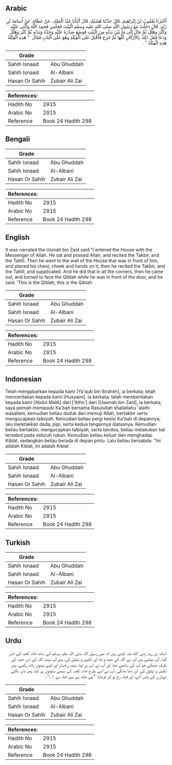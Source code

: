 ## Arabic


<div dir="rtl" lang="ar" style={{fontSize:'larger',backgroundColor:'#f8f9fa',padding:20}}>
أَخْبَرَنَا يَعْقُوبُ بْنُ إِبْرَاهِيمَ، قَالَ حَدَّثَنَا هُشَيْمٌ، قَالَ أَنْبَأَنَا عَبْدُ الْمَلِكِ، عَنْ عَطَاءٍ، عَنْ أُسَامَةَ بْنِ زَيْدٍ، قَالَ دَخَلْتُ مَعَ رَسُولِ اللَّهِ صلى الله عليه وسلم الْبَيْتَ فَجَلَسَ فَحَمِدَ اللَّهَ وَأَثْنَى عَلَيْهِ وَكَبَّرَ وَهَلَّلَ ثُمَّ مَالَ إِلَى مَا بَيْنَ يَدَيْهِ مِنَ الْبَيْتِ فَوَضَعَ صَدْرَهُ عَلَيْهِ وَخَدَّهُ وَيَدَيْهِ ثُمَّ كَبَّرَ وَهَلَّلَ وَدَعَا فَعَلَ ذَلِكَ بِالأَرْكَانِ كُلِّهَا ثُمَّ خَرَجَ فَأَقْبَلَ عَلَى الْقِبْلَةِ وَهُوَ عَلَى الْبَابِ فَقَالَ ‏ "‏ هَذِهِ الْقِبْلَةُ هَذِهِ الْقِبْلَةُ ‏"‏ ‏.‏
</div>
<div style={{backgroundColor:'#f8f9fa',padding:20, marginBottom: 10}}><table> <thead> <tr> <th>Grade</th> <th></th> </tr> </thead> <tbody> <tr><td>Sahih Isnaad</td><td>Abu Ghuddah</td></tr><tr><td>Sahih Isnaad</td><td>Al-Albani</td></tr><tr><td>Hasan Or Sahih</td><td>Zubair Ali Zai</td></tr></tbody></table><table> <thead> <tr> <th>References:</th> <th></th> </tr> </thead> <tbody><tr><td>Hadith No</td><td>2915</td></tr><tr><td>Arabic No</td><td>2915</td></tr><tr><td>Reference</td><td>Book 24 Hadith 298</td></tr></tbody></table></div>

## Bengali


<div dir="ltr" lang="bn" style={{fontSize:'larger',backgroundColor:'#f8f9fa',padding:20}}>

</div>
<div style={{backgroundColor:'#f8f9fa',padding:20, marginBottom: 10}}><table> <thead> <tr> <th>Grade</th> <th></th> </tr> </thead> <tbody> <tr><td>Sahih Isnaad</td><td>Abu Ghuddah</td></tr><tr><td>Sahih Isnaad</td><td>Al-Albani</td></tr><tr><td>Hasan Or Sahih</td><td>Zubair Ali Zai</td></tr></tbody></table><table> <thead> <tr> <th>References:</th> <th></th> </tr> </thead> <tbody><tr><td>Hadith No</td><td>2915</td></tr><tr><td>Arabic No</td><td>2915</td></tr><tr><td>Reference</td><td>Book 24 Hadith 298</td></tr></tbody></table></div>

## English


<div dir="ltr" lang="en" style={{fontSize:'larger',backgroundColor:'#f8f9fa',padding:20}}>
It was narrated the Usmah bin Zaid said:"I entered the House with the Messenger of Allah. He sat and praised Allah, and recited the Takbir, and the Tahlil. Then he went to the wall of the House that was in front of him, and placed his chest, cheek and hands on it, then he recited the Takbir, and the Tahlil, and supplicated. And he did that in all the corners, then he came out, and turned to face the Qiblah while he was in front of the door, and he said: 'This is the Qiblah, this is the Qiblah
</div>
<div style={{backgroundColor:'#f8f9fa',padding:20, marginBottom: 10}}><table> <thead> <tr> <th>Grade</th> <th></th> </tr> </thead> <tbody> <tr><td>Sahih Isnaad</td><td>Abu Ghuddah</td></tr><tr><td>Sahih Isnaad</td><td>Al-Albani</td></tr><tr><td>Hasan Or Sahih</td><td>Zubair Ali Zai</td></tr></tbody></table><table> <thead> <tr> <th>References:</th> <th></th> </tr> </thead> <tbody><tr><td>Hadith No</td><td>2915</td></tr><tr><td>Arabic No</td><td>2915</td></tr><tr><td>Reference</td><td>Book 24 Hadith 298</td></tr></tbody></table></div>

## Indonesian


<div dir="ltr" lang="id" style={{fontSize:'larger',backgroundColor:'#f8f9fa',padding:20}}>
Telah mengabarkan kepada kami [Ya'qub bin Ibrahim], ia berkata; telah menceritakan kepada kami [Husyaim], ia berkata; telah memberitakan kepada kami [Abdul Malik] dari ['Atho'] dari [Usamah bin Zaid], ia berkata; saya pernah memasuki Ka'bah bersama Rasulullah shallallahu 'alaihi wasallam, kemudian beliau duduk dan memuji Allah, bertakbir serta mengucapkan talbiyah. Kemudian beliau pergi kesisi Ka'bah di depannya, lalu meletakkan dada, pipi, serta kedua tangannya diatasnya. Kemudian beliau bertakbir, mengucapkan talbiyah, serta berdoa, beliau melakukan hal tersebut pada seluruh rukun. Kemudian beliau keluar dan menghadap Kiblat, sedangkan beliau berada di depan pintu. Lalu beliau bersabda: "Ini adalah Kiblat, ini adalah Kiblat
</div>
<div style={{backgroundColor:'#f8f9fa',padding:20, marginBottom: 10}}><table> <thead> <tr> <th>Grade</th> <th></th> </tr> </thead> <tbody> <tr><td>Sahih Isnaad</td><td>Abu Ghuddah</td></tr><tr><td>Sahih Isnaad</td><td>Al-Albani</td></tr><tr><td>Hasan Or Sahih</td><td>Zubair Ali Zai</td></tr></tbody></table><table> <thead> <tr> <th>References:</th> <th></th> </tr> </thead> <tbody><tr><td>Hadith No</td><td>2915</td></tr><tr><td>Arabic No</td><td>2915</td></tr><tr><td>Reference</td><td>Book 24 Hadith 298</td></tr></tbody></table></div>

## Turkish


<div dir="ltr" lang="tr" style={{fontSize:'larger',backgroundColor:'#f8f9fa',padding:20}}>

</div>
<div style={{backgroundColor:'#f8f9fa',padding:20, marginBottom: 10}}><table> <thead> <tr> <th>Grade</th> <th></th> </tr> </thead> <tbody> <tr><td>Sahih Isnaad</td><td>Abu Ghuddah</td></tr><tr><td>Sahih Isnaad</td><td>Al-Albani</td></tr><tr><td>Hasan Or Sahih</td><td>Zubair Ali Zai</td></tr></tbody></table><table> <thead> <tr> <th>References:</th> <th></th> </tr> </thead> <tbody><tr><td>Hadith No</td><td>2915</td></tr><tr><td>Arabic No</td><td>2915</td></tr><tr><td>Reference</td><td>Book 24 Hadith 298</td></tr></tbody></table></div>

## Urdu


<div dir="rtl" lang="ur" style={{fontSize:'larger',backgroundColor:'#f8f9fa',padding:20}}>
اسامہ بن زید رضی الله عنہ کہتے ہیں کہ میں رسول اللہ صلی اللہ علیہ وسلم کے ساتھ خانہ کعبہ کے اندر گیا۔ آپ بیٹھے پھر آپ نے اللہ کی حمد و ثنا اور تکبیر و تہلیل کی، پھر آپ بیت اللہ کے اس حصہ کی طرف جھکے جو آپ کے سامنے تھا، اور آپ نے اس پر اپنا سینہ، رخسار اور اپنے دونوں ہاتھ رکھے، پھر تکبیر و تہلیل کی، اور دعا مانگی، آپ نے اسی طرح خانہ کعبہ کے سبھی ستونوں پر کیا، پھر باہر نکلے دروازے کے پاس آئے، اور قبلہ رخ ہو کر فرمایا: ”یہی قبلہ ہے یہی قبلہ ہے ۱؎“۔
</div>
<div style={{backgroundColor:'#f8f9fa',padding:20, marginBottom: 10}}><table> <thead> <tr> <th>Grade</th> <th></th> </tr> </thead> <tbody> <tr><td>Sahih Isnaad</td><td>Abu Ghuddah</td></tr><tr><td>Sahih Isnaad</td><td>Al-Albani</td></tr><tr><td>Hasan Or Sahih</td><td>Zubair Ali Zai</td></tr></tbody></table><table> <thead> <tr> <th>References:</th> <th></th> </tr> </thead> <tbody><tr><td>Hadith No</td><td>2915</td></tr><tr><td>Arabic No</td><td>2915</td></tr><tr><td>Reference</td><td>Book 24 Hadith 298</td></tr></tbody></table></div>